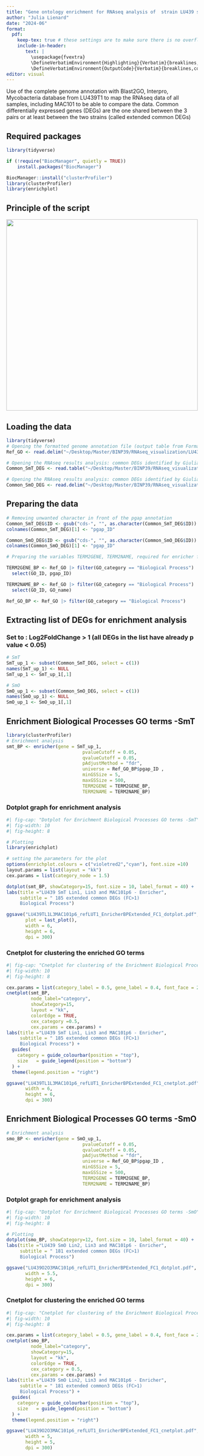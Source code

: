 ```yaml
---
title: "Gene ontology enrichment for RNAseq analysis of  strain LU439 samples L2, L3 and strain MAC101p6 (ClusterProfiler package)"
author: "Julia Lienard"
date: "2024-06"
format:
  pdf:
    keep-tex: true # these settings are to make sure there is no overflowing text when render
    include-in-header: 
       text: |
         \usepackage{fvextra}
         \DefineVerbatimEnvironment{Highlighting}{Verbatim}{breaklines,commandchars=\\\{\}}
         \DefineVerbatimEnvironment{OutputCode}{Verbatim}{breaklines,commandchars=\\\{\}}
editor: visual
---
```


Use of the complete genome annotation with Blast2GO, Interpro, Mycobacteria database from LU439T1 to map the RNAseq data of all samples, including MAC101 to be able to compare the data. Common differentially expressed genes (DEGs) are the one shared between the 3 pairs or at least between the two strains (called extended common DEGs)

## Required packages

```r
library(tidyverse)

if (!require("BiocManager", quietly = TRUE))
    install.packages("BiocManager")

BiocManager::install("clusterProfiler")
library(clusterProfiler)
library(enrichplot)
```

## Principle of the script

![](images/Pipeline-01.png){width="504"}

## Loading the data

```r
library(tidyverse)
# Opening the formatted genome annotation file (output table from FormatBlast2go.R):
Ref_GO <- read.delim("~/Desktop/Master/BINP39/RNAseq_visualization/LU439/1_data/1_genomeLU439T1_Blast2Goannotation/Pgap_B2GO_InterPro_EggNOG/Filt_by_GOonly_split/LU439_SmT_CDS_FULL_GOannot_Filt_GOsplit.txt", header = TRUE, sep = "\t")

# Opening the RNAseq results analysis: common DEGs identified by Giulia Ribeiro for SmT samples:
Common_SmT_DEG <- read.table("~/Desktop/Master/BINP39/RNAseq_visualization/LU439_L2_L3_MAC101p6/REF_LU439T1genome/01_data/DESeq2_commonDEGs/Extended_common/SmT_commonDEGs_extended.csv", header = TRUE, sep = "\t")

# Opening the RNAseq results analysis: common DEGs identified by Giulia Ribeiro for SmO samples:
Common_SmO_DEG <- read.delim("~/Desktop/Master/BINP39/RNAseq_visualization/LU439_L2_L3_MAC101p6/REF_LU439T1genome/01_data/DESeq2_commonDEGs/Extended_common/SmO_commonDEGs_extended.csv")
```

## Preparing the data

```r
# Removing unwanted character in front of the pgap annotation
Common_SmT_DEG$ID <- gsub("cds-", "", as.character(Common_SmT_DEG$ID))
colnames(Common_SmT_DEG)[1] <- "pgap_ID"

Common_SmO_DEG$ID <- gsub("cds-", "", as.character(Common_SmO_DEG$ID))
colnames(Common_SmO_DEG)[1] <- "pgap_ID"

# Preparing the variables TERM2GENE, TERM2NAME, required for enricher function from the reference annotation filtered for Biological Process (BP)

TERM2GENE_BP <- Ref_GO |> filter(GO_category == "Biological Process") |>
  select(GO_ID, pgap_ID)

TERM2NAME_BP <- Ref_GO |> filter(GO_category == "Biological Process") |>
  select(GO_ID, GO_name)

Ref_GO_BP <- Ref_GO |> filter(GO_category == "Biological Process")
```

## Extracting list of DEGs for enrichment analysis

### Set to : Log2FoldChange \> 1 (all DEGs in the list have already p value \< 0.05)

```r
# SmT
SmT_up_1 <- subset(Common_SmT_DEG, select = c(1)) 
names(SmT_up_1) <- NULL
SmT_up_1 <- SmT_up_1[,1]

# SmO
SmO_up_1 <- subset(Common_SmO_DEG, select = c(1)) 
names(SmO_up_1) <- NULL
SmO_up_1 <- SmO_up_1[,1]
```

## Enrichment Biological Processes GO terms -SmT

```r
library(clusterProfiler)
# Enrichment analysis
smt_BP <- enricher(gene = SmT_up_1,
                            pvalueCutoff = 0.05,
                            qvalueCutoff = 0.05,
                            pAdjustMethod = "fdr",
                            universe = Ref_GO_BP$pgap_ID ,
                            minGSSize = 5,
                            maxGSSize = 500,
                            TERM2GENE = TERM2GENE_BP,
                            TERM2NAME = TERM2NAME_BP)

```

### Dotplot graph for enrichment analysis

```r
#| fig-cap: "Dotplot for Enrichment Biological Processes GO terms -SmT"
#| fig-width: 10
#| fig-height: 8

# Plotting
library(enrichplot)

# setting the parameters for the plot
options(enrichplot.colours = c("violetred2","cyan"), font.size =10)
layout.params = list(layout = "kk")
cex.params = list(category_node = 1.5)

dotplot(smt_BP, showCategory=15, font.size = 10, label_format = 40) +
labs(title ="LU439 SmT Lin1, Lin3 and MAC101p6 - Enricher",
     subtitle = " 185 extended common DEGs (FC>1)
     Biological Process")

ggsave("LU439TL1L3MAC101p6_refLUT1_EnricherBPExtended_FC1_dotplot.pdf", 
       plot = last_plot(),
       width = 6,
       height = 6,
       dpi = 300)
```

### Cnetplot for clustering the enriched GO terms

```r
#| fig-cap: "Cnetplot for clustering of the Enrichment Biological Processes GO terms -SmT"
#| fig-width: 10
#| fig-height: 8

cex.params = list(category_label = 0.5, gene_label = 0.4, font_face = 2)
cnetplot(smt_BP, 
         node_label="category", 
         showCategory=15, 
         layout = "kk", 
         colorEdge = TRUE, 
         cex_category =0.5,
         cex.params = cex.params) +
labs(title ="LU439 SmT Lin1, Lin3 and MAC101p6 - Enricher",
     subtitle = " 185 extended common DEGs (FC>1)
     Biological Process") +
  guides(
    category = guide_colourbar(position = "top"),
    size   = guide_legend(position = "bottom")
  ) +
  theme(legend.position = "right")

ggsave("LU439TL1L3MAC101p6_refLUT1_EnricherBPExtended_FC1_cnetplot.pdf", plot = last_plot(),
       width = 6,
       height = 6,
       dpi = 300)
```

## Enrichment Biological Processes GO terms -SmO

```r
# Enrichment analysis
smo_BP <- enricher(gene = SmO_up_1,
                            pvalueCutoff = 0.05,
                            qvalueCutoff = 0.05,
                            pAdjustMethod = "fdr",
                            universe = Ref_GO_BP$pgap_ID ,
                            minGSSize = 5,
                            maxGSSize = 500,
                            TERM2GENE = TERM2GENE_BP,
                            TERM2NAME = TERM2NAME_BP)
```

### Dotplot graph for enrichment analysis

```r
#| fig-cap: "Dotplot for Enrichment Biological Processes GO terms -SmO"
#| fig-width: 10
#| fig-height: 8

# Plotting
dotplot(smo_BP, showCategory=12, font.size = 10, label_format = 40) +
labs(title ="LU439 SmO Lin2, Lin3 and MAC101p6 - Enricher",
     subtitle = " 181 extended common DEGs (FC>1)
     Biological Process")

ggsave("LU439O2O3MAC101p6_refLUT1_EnricherBPExtended_FC1_dotplot.pdf", plot = last_plot(),
       width = 5.5,
       height = 6,
       dpi = 300)
```

### Cnetplot for clustering the enriched GO terms

```r
#| fig-cap: "Cnetplot for clustering of the Enrichment Biological Processes GO terms -SmO"
#| fig-width: 10
#| fig-height: 8

cex.params = list(category_label = 0.5, gene_label = 0.4, font_face = 2)
cnetplot(smo_BP, 
         node_label="category", 
         showCategory=15, 
         layout = "kk", 
         colorEdge = TRUE, 
         cex_category = 0.5,
         cex.params = cex.params) +
labs(title ="LU439 SmO Lin2, Lin3 and MAC101p6 - Enricher",
     subtitle = " 181 extended common3 DEGs (FC>1)
     Biological Process") +
  guides(
    category = guide_colourbar(position = "top"),
    size   = guide_legend(position = "bottom")
  ) +
  theme(legend.position = "right")

ggsave("LU439O2O3MAC101p6_refLUT1_EnricherBPExtended_FC1_cnetplot.pdf", plot = last_plot(),
       width = 5,
       height = 5,
       dpi = 300)
```

### 
